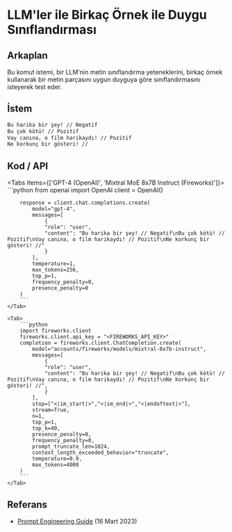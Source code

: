 # LLM'ler ile Birkaç Örnek ile Duygu Sınıflandırması


## Arkaplan
Bu komut istemi, bir LLM'nin metin sınıflandırma yeteneklerini, birkaç örnek kullanarak bir metin parçasını uygun duyguya göre sınıflandırmasını isteyerek test eder. 

## İstem
```markdown
Bu harika bir şey! // Negatif
Bu çok kötü! // Pozitif
Vay canına, o film harikaydı! // Pozitif
Ne korkunç bir gösteri! //
```

## Kod / API

<Tabs items={['GPT-4 (OpenAI)', 'Mixtral MoE 8x7B Instruct (Fireworks)']}>
    <Tab>
        ```python
        from openai import OpenAI
        client = OpenAI()

        response = client.chat.completions.create(
            model="gpt-4",
            messages=[
                {
                "role": "user",
                "content": "Bu harika bir şey! // Negatif\nBu çok kötü! // Pozitif\nVay canına, o film harikaydı! // Pozitif\nNe korkunç bir gösteri! //"
                }
            ],
            temperature=1,
            max_tokens=256,
            top_p=1,
            frequency_penalty=0,
            presence_penalty=0
        )
        ```
    </Tab>

    <Tab>
        ```python
        import fireworks.client
        fireworks.client.api_key = "<FIREWORKS_API_KEY>"
        completion = fireworks.client.ChatCompletion.create(
            model="accounts/fireworks/models/mixtral-8x7b-instruct",
            messages=[
                {
                "role": "user",
                "content": "Bu harika bir şey! // Negatif\nBu çok kötü! // Pozitif\nVay canına, o film harikaydı! // Pozitif\nNe korkunç bir gösteri! //",
                }
            ],
            stop=["<|im_start|>","<|im_end|>","<|endoftext|>"],
            stream=True,
            n=1,
            top_p=1,
            top_k=40,
            presence_penalty=0,
            frequency_penalty=0,
            prompt_truncate_len=1024,
            context_length_exceeded_behavior="truncate",
            temperature=0.9,
            max_tokens=4000
        )
        ```
    </Tab>
</Tabs>


## Referans
- [Prompt Engineering Guide](https://www.promptingguide.ai/techniques/fewshot) (16 Mart 2023)